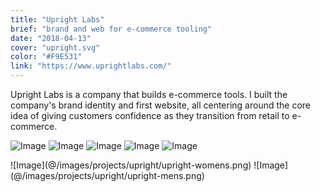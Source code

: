 ```yaml
---
title: "Upright Labs"
brief: "brand and web for e-commerce tooling"
date: "2018-04-13"
cover: "upright.svg"
color: "#F9E531"
link: "https://www.uprightlabs.com/"
---
```


Upright Labs is a company that builds e-commerce tools. I built the company's brand identity and first website, all centering around the core idea of giving customers confidence as they transition from retail to e-commerce.

![Image](@/images/projects/upright/upright-full-black-color.png)
![Image](@/images/projects/upright/upright-full-white-color.png)
![Image](@/images/projects/upright/upright-construction-frame2@2x.png)
![Image](@/images/projects/upright/upright-construction-frame3@2x.png)
![Image](@/images/projects/upright/upright-web-dr-attach-2x.png)

<div class="columns-2">
	![Image](@/images/projects/upright/upright-womens.png)
	![Image](@/images/projects/upright/upright-mens.png)
</div>
